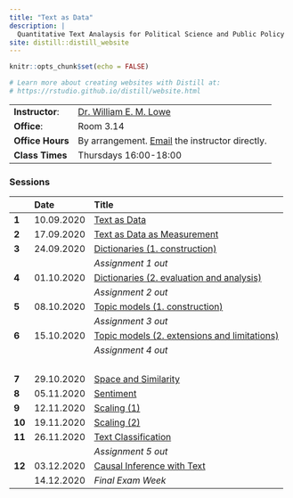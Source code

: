 ```yaml
---
title: "Text as Data"
description: |
  Quantitative Text Analaysis for Political Science and Public Policy
site: distill::distill_website
---
```


```r
knitr::opts_chunk$set(echo = FALSE)

# Learn more about creating websites with Distill at:
# https://rstudio.github.io/distill/website.html

```

------------------------------ ------------------------------- 
**Instructor**:                [Dr. William E. M. Lowe](lowe@hertie-school.org)
**Office**:                    Room 3.14
**Office Hours**               By arrangement. [Email](lowe@hertie-school.org) the instructor directly.
**Class Times**                Thursdays 16:00-18:00
---------------------------------------------------------------

### Sessions

              Date        Title 
------------- ----------- --------------------------------------------
**1**         10.09.2020  [Text as Data](week01.html)
**2**         17.09.2020  [Text as Data as Measurement](week2.html)
**3**         24.09.2020  [Dictionaries (1. construction)](week03.html)
                          *Assignment 1 out*
**4**         01.10.2020  [Dictionaries (2. evaluation and analysis)](week04.html)
                          *Assignment 2 out*
**5**         08.10.2020  [Topic models (1. construction)](week05.html)
                          *Assignment 3 out*
**6**         15.10.2020  [Topic models (2. extensions and limitations)](week06.html)
                          *Assignment 4 out*
                          &nbsp;
**7**         29.10.2020  [Space and Similarity](week07.html)
**8**         05.11.2020  [Sentiment](week08.html)
**9**         12.11.2020  [Scaling (1)](week09.html)
**10**        19.11.2020  [Scaling (2)](week10.html)
**11**        26.11.2020  [Text Classification](week11.html)
                          *Assignment 5 out*
**12**        03.12.2020  [Causal Inference with Text](week12.html)
              14.12.2020  *Final Exam Week*
-------------------------------------------------------------------




